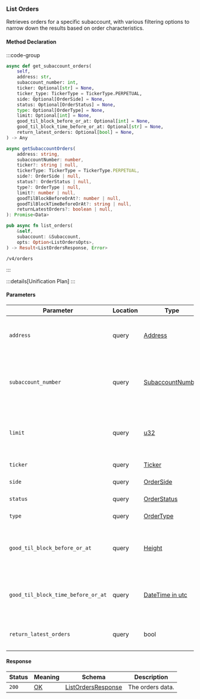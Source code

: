 ### List Orders

Retrieves orders for a specific subaccount, with various filtering options to narrow down the results based on order characteristics.

#### Method Declaration

:::code-group

```python [Python]
async def get_subaccount_orders(
    self,
    address: str,
    subaccount_number: int,
    ticker: Optional[str] = None,
    ticker_type: TickerType = TickerType.PERPETUAL,
    side: Optional[OrderSide] = None,
    status: Optional[OrderStatus] = None,
    type: Optional[OrderType] = None,
    limit: Optional[int] = None,
    good_til_block_before_or_at: Optional[int] = None,
    good_til_block_time_before_or_at: Optional[str] = None,
    return_latest_orders: Optional[bool] = None,
) -> Any
```

```typescript [TypeScript]
async getSubaccountOrders(
    address: string,
    subaccountNumber: number,
    ticker?: string | null,
    tickerType: TickerType = TickerType.PERPETUAL,
    side?: OrderSide | null,
    status?: OrderStatus | null,
    type?: OrderType | null,
    limit?: number | null,
    goodTilBlockBeforeOrAt?: number | null,
    goodTilBlockTimeBeforeOrAt?: string | null,
    returnLatestOrders?: boolean | null,
): Promise<Data>
```

```rust [Rust]
pub async fn list_orders(
    &self,
    subaccount: &Subaccount,
    opts: Option<ListOrdersOpts>,
) -> Result<ListOrdersResponse, Error>
```

```url [API]
/v4/orders
```

:::

:::details[Unification Plan]
:::

#### Parameters

| Parameter           | Location | Type               | Required    | Description                                                           |
| ------------------- | -------- | ------------------ | ----------- | --------------------------------------------------------------------- |
| `address`           | query    | [Address]          | true        | The wallet address that owns the subaccount.                          |
| `subaccount_number` | query    | [SubaccountNumber] | true        | The identifier for the specific subaccount within the wallet address. |
| `limit`                            | query    | [u32]             | false     | Maximum number of asset positions to return in the response.  |
| `ticker`                           | query    | [Ticker]          | false     | The ticker filter.                                            |
| `side`                             | query    | [OrderSide]       | false     | The order side filter.                                        |
| `status`                           | query    | [OrderStatus]     | false     | The order status filter.                                      |
| `type`                             | query    | [OrderType]       | false     | The order type filter.                                        |
| `good_til_block_before_or_at`      | query    | [Height]          | false     | The block number filter for orders good until before or at.   |
| `good_til_block_time_before_or_at` | query    | [DateTime in utc] | false     | The timestamp filter for orders good until before or at.      |
| `return_latest_orders`             | query    | bool              | false     | Whether to return only the latest orders.                     |

#### Response

| Status | Meaning     | Schema               | Description      |
| ------ | ----------- | -------------------- | ---------------- |
| `200`  | [OK]        | [ListOrdersResponse] | The orders data. |

[Address]: /types/address
[SubaccountNumber]: /types/subaccount_number
[u32]: /types/u32
[Ticker]: /types/ticker
[OrderSide]: /types/order_side
[OrderStatus]: /types/order_status
[OrderType]: /types/order_type
[Height]: /types/height
[DateTime in utc]: /types/date_time
[ListOrdersResponse]: /types/list_orders_response
[OK]: /types/ok
